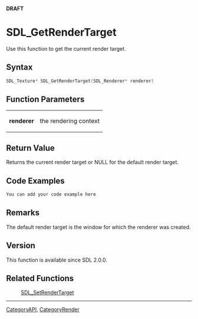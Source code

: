 <span color="red">'''DRAFT'''</span>


<!-- #*^*^*^*^*See http://wiki.libsdl.org/moin.cgi/SGFunctions for details on editing this page*^*^*^*^* -->


= SDL_GetRenderTarget =
Use this function to get the current render target.




== Syntax ==
<syntaxhighlight lang='c++'>
SDL_Texture* SDL_GetRenderTarget(SDL_Renderer* renderer)
</syntaxhighlight>


== Function Parameters ==
{|
|'''renderer'''
|the rendering context
|}


== Return Value ==
Returns the current render target or NULL for the default render target.


== Code Examples ==
<syntaxhighlight lang='c++'>
You can add your code example here
</syntaxhighlight>

<!-- #Leave this section as-is unless you have a code example to put in.  In that case, replace You can add your code example here with your code example following the Style Guide instructions.  Leave the rest of the markup alone and delete this comment. -->


== Remarks ==
The default render target is the window for which the renderer was created.

== Version ==
This function is available since SDL 2.0.0.

== Related Functions ==
:[[SDL_SetRenderTarget]]

----
[[CategoryAPI]], [[CategoryRender]]
<!-- #See the Style Guide for instructions on editing the footer. -->
